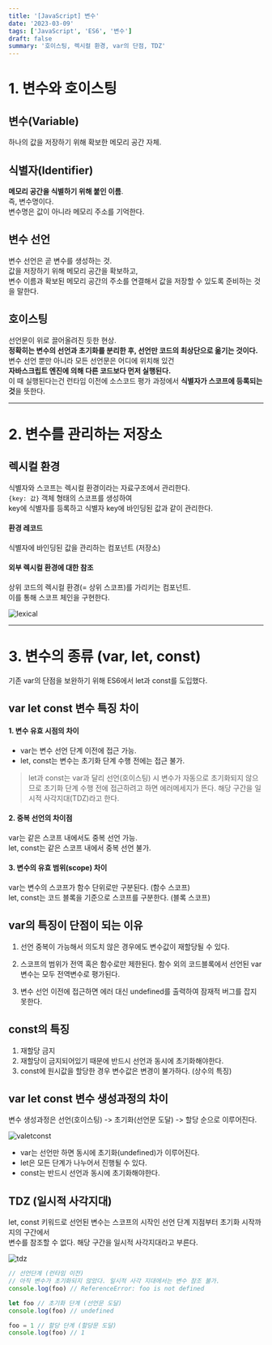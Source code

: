 ```yaml
---
title: '[JavaScript] 변수'
date: '2023-03-09'
tags: ['JavaScript', 'ES6', '변수']
draft: false
summary: '호이스팅, 렉시컬 환경, var의 단점, TDZ'
---
```


# 1. 변수와 호이스팅

## 변수(Variable)

하나의 값을 저장하기 위해 확보한 메모리 공간 자체.

## 식별자(Identifier)

**메모리 공간을 식별하기 위해 붙인 이름**.  
즉, 변수명이다.  
변수명은 값이 아니라 메모리 주소를 기억한다.

## 변수 선언

변수 선언은 곧 변수를 생성하는 것.  
값을 저장하기 위해 메모리 공간을 확보하고,  
변수 이름과 확보된 메모리 공간의 주소를 연결해서 값을 저장할 수 있도록 준비하는 것을 말한다.

## 호이스팅

선언문이 위로 끌어올려진 듯한 현상.  
**정확히는 변수의 선언과 초기화를 분리한 후, 선언만 코드의 최상단으로 옮기는 것이다.**  
변수 선언 뿐만 아니라 모든 선언문은 어디에 위치해 있건  
**자바스크립트 엔진에 의해 다른 코드보다 먼저 실행된다.**  
이 때 실행된다는건 런타임 이전에 소스코드 평가 과정에서 **식별자가 스코프에 등록되는 것**을 뜻한다.

---

# 2. 변수를 관리하는 저장소

## 렉시컬 환경

식별자와 스코프는 렉시컬 환경이라는 자료구조에서 관리한다.  
`{key: 값}` 객체 형태의 스코프를 생성하여  
key에 식별자를 등록하고 식별자 key에 바인딩된 값과 같이 관리한다.

#### 환경 레코드

식별자에 바인딩된 값을 관리하는 컴포넌트 (저장소)

#### 외부 렉시컬 환경에 대한 참조

상위 코드의 렉시컬 환경(= 상위 스코프)를 가리키는 컴포넌트.  
이를 통해 스코프 체인을 구현한다.

![lexical](https://user-images.githubusercontent.com/87015026/223717794-05b8d6ad-297f-4ca0-b7c7-463be63980c0.png)

---

# 3. 변수의 종류 (var, let, const)

기존 var의 단점을 보완하기 위해 ES6에서 let과 const를 도입했다.

## var let const 변수 특징 차이

#### 1. 변수 유효 시점의 차이

- var는 변수 선언 단계 이전에 접근 가능.
- let, const는 변수는 초기화 단계 수행 전에는 접근 불가.

> let과 const는 var과 달리 선언(호이스팅) 시 변수가 자동으로 초기화되지 않으므로 초기화 단계 수행 전에 접근하려고 하면 에러메세지가 뜬다. 해당 구간을 일시적 사각지대(TDZ)라고 한다.

#### 2. 중복 선언의 차이점

var는 같은 스코프 내에서도 중복 선언 가능.  
let, const는 같은 스코프 내에서 중복 선언 불가.

#### 3. 변수의 유효 범위(scope) 차이

var는 변수의 스코프가 함수 단위로만 구분된다. (함수 스코프)  
let, const는 코드 블록을 기준으로 스코프를 구분한다. (블록 스코프)

## var의 특징이 단점이 되는 이유

1. 선언 중복이 가능해서 의도치 않은 경우에도 변수값이 재할당될 수 있다.

2. 스코프의 범위가 전역 혹은 함수로만 제한된다. 함수 외의 코드블록에서 선언된 var 변수는 모두 전역변수로 평가된다.

3. 변수 선언 이전에 접근하면 에러 대신 undefined를 출력하여 잠재적 버그를 잡지 못한다.

## const의 특징

1. 재할당 금지
2. 재할당이 금지되어있기 때문에 반드시 선언과 동시에 초기화해야한다.
3. const에 원시값을 할당한 경우 변수값은 변경이 불가하다. (상수의 특징)

## var let const 변수 생성과정의 차이

변수 생성과정은 선언(호이스팅) -> 초기화(선언문 도달) -> 할당 순으로 이루어진다.

![valetconst](https://user-images.githubusercontent.com/87015026/223756856-2cd7470a-a3fd-4749-bec7-cb7405500efb.png)

- var는 선언만 하면 동시에 초기화(undefined)가 이루어진다.
- let은 모든 단계가 나누어서 진행될 수 있다.
- const는 반드시 선언과 동시에 초기화해야한다.

## TDZ (일시적 사각지대)

let, const 키워드로 선언된 변수는 스코프의 시작인 선언 단계 지점부터 초기화 시작까지의 구간에서  
변수를 참조할 수 없다. 해당 구간을 일시적 사각지대라고 부른다.

![tdz](https://user-images.githubusercontent.com/87015026/223740386-a7126096-9781-42bb-a93a-784c4df0e994.png)

```javascript
// 선언단계 (런타임 이전)
// 아직 변수가 초기화되지 않았다. 일시적 사각 지대에서는 변수 참조 불가.
console.log(foo) // ReferenceError: foo is not defined

let foo // 초기화 단계 (선언문 도달)
console.log(foo) // undefined

foo = 1 // 할당 단계 (할당문 도달)
console.log(foo) // 1
```
